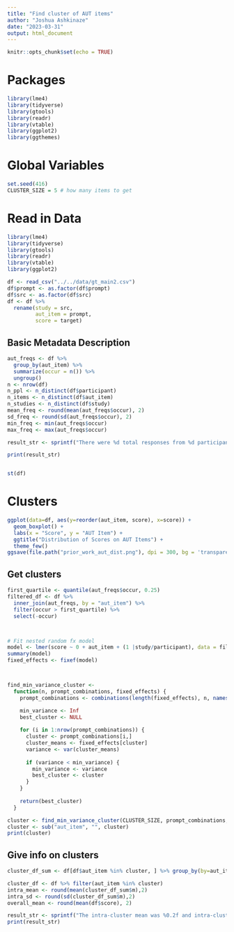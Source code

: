 ```yaml
---
title: "Find cluster of AUT items"
author: "Joshua Ashkinaze"
date: "2023-03-31"
output: html_document
---
```


```r
knitr::opts_chunk$set(echo = TRUE)
```

# Packages

```r
library(lme4)
library(tidyverse)
library(gtools)
library(readr)
library(vtable)
library(ggplot2)
library(ggthemes)
```

# Global Variables

```r
set.seed(416)
CLUSTER_SIZE = 5 # how many items to get
```

# Read in Data

```r
library(lme4)
library(tidyverse)
library(gtools)
library(readr)
library(vtable)
library(ggplot2)

df <- read_csv("../../data/gt_main2.csv")
df$prompt <- as.factor(df$prompt)
df$src <- as.factor(df$src)
df <- df %>%
  rename(study = src,
         aut_item = prompt,
         score = target)
```

## Basic Metadata Description

```r


aut_freqs <- df %>%
  group_by(aut_item) %>%
  summarize(occur = n()) %>%
  ungroup()
n <- nrow(df)
n_ppl <- n_distinct(df$participant)
n_items <- n_distinct(df$aut_item)
n_studies <- n_distinct(df$study)
mean_freq <- round(mean(aut_freqs$occur), 2) 
sd_freq <- round(sd(aut_freqs$occur), 2) 
min_freq <- min(aut_freqs$occur) 
max_freq <- max(aut_freqs$occur) 

result_str <- sprintf("There were %d total responses from %d participants, across %d distinct AUT items and %d distinct studies. Across all studies, scores were normalized from 1-5. The frequency of AUT items (M=%.2f, SD=%.2f) ranged from %d to %d.", n, n_ppl, n_items, n_studies, mean_freq, sd_freq, min_freq, max_freq)

print(result_str)


st(df)
```

# Clusters

```r
ggplot(data=df, aes(y=reorder(aut_item, score), x=score)) + 
  geom_boxplot() +
  labs(x = "Score", y = "AUT Item") +
  ggtitle("Distribution of Scores on AUT Items") +
  theme_few()
ggsave(file.path("prior_work_aut_dist.png"), dpi = 300, bg = 'transparent')
```

## Get clusters

```r

first_quartile <- quantile(aut_freqs$occur, 0.25)
filtered_df <- df %>%
  inner_join(aut_freqs, by = "aut_item") %>%
  filter(occur > first_quartile) %>%
  select(-occur)



# Fit nested random fx model
model <- lmer(score ~ 0 + aut_item + (1 |study/participant), data = filtered_df)
summary(model)
fixed_effects <- fixef(model)



find_min_variance_cluster <-
  function(n, prompt_combinations, fixed_effects) {
    prompt_combinations <- combinations(length(fixed_effects), n, names(fixed_effects))

    min_variance <- Inf
    best_cluster <- NULL
    
    for (i in 1:nrow(prompt_combinations)) {
      cluster <- prompt_combinations[i,]
      cluster_means <- fixed_effects[cluster]
      variance <- var(cluster_means)
      
      if (variance < min_variance) {
        min_variance <- variance
        best_cluster <- cluster
      }
    }
    
    return(best_cluster)
  }

cluster <- find_min_variance_cluster(CLUSTER_SIZE, prompt_combinations, fixed_effects)
cluster <- sub("aut_item", "", cluster)
print(cluster)

```

## Give info on clusters

```r

cluster_df_sum <- df[df$aut_item %in% cluster, ] %>% group_by(by=aut_item) %>% summarise(m = mean(score))

cluster_df <- df %>% filter(aut_item %in% cluster)
intra_mean <- round(mean(cluster_df_sum$m),2)
intra_sd <- round(sd(cluster_df_sum$m),2)
overall_mean <- round(mean(df$score), 2)

result_str <- sprintf("The intra-cluster mean was %0.2f and intra-cluster SD was %0.2f, while the general mean was %0.2f.", intra_mean, intra_sd, overall_mean)
print(result_str)

```

## 
